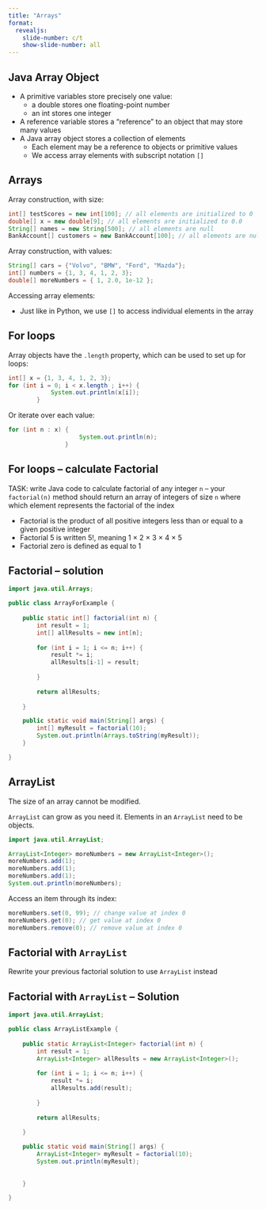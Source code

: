 ```yaml
---
title: "Arrays"
format:
  revealjs:
    slide-number: c/t
    show-slide-number: all
---
```


## Java Array Object

* A primitive variables store precisely one value:
    * a double stores one floating-point number
    * an int stores one integer
* A reference variable stores a "reference" to an object that may store many values
* A Java array object stores a collection of elements
    * Each element may be a reference to objects or primitive values
    * We access array elements with subscript notation `[]`
    
## Arrays

Array construction, with size:

```java
int[] testScores = new int[100]; // all elements are initialized to 0
double[] x = new double[9]; // all elements are initialized to 0.0
String[] names = new String[500]; // all elements are null
BankAccount[] customers = new BankAccount[100]; // all elements are null
```

Array construction, with values:

```java
String[] cars = {"Volvo", "BMW", "Ford", "Mazda"};
int[] numbers = {1, 3, 4, 1, 2, 3};
double[] moreNumbers = { 1, 2.0, 1e-12 };
```


Accessing array elements:

* Just like in Python, we use `[]` to access individual elements in the array

## For loops

Array objects have the `.length` property, which can be used to set up for loops:

```java
int[] x = {1, 3, 4, 1, 2, 3};
for (int i = 0; i < x.length ; i++) { 
			System.out.println(x[i]);
		}
```

Or iterate over each value:

```java
for (int n : x) { 
					System.out.println(n);
				}
```


## For loops -- calculate Factorial

TASK: write Java code to calculate factorial of any integer `n` -- your `factorial(n)` method should return an array of integers of size `n` where which element represents the factorial of the index

* Factorial is the product of all positive integers less than or equal to a given positive integer
* Factorial 5 is written 5!, meaning 1 × 2 × 3 × 4 × 5 
* Factorial zero is defined as equal to 1

## Factorial -- solution

```java
import java.util.Arrays;

public class ArrayForExample {
	
	public static int[] factorial(int n) {
		int result = 1;
		int[] allResults = new int[n];
		
		for (int i = 1; i <= n; i++) {
			result *= i;
			allResults[i-1] = result;
			
		}
		
		return allResults;
		
	}

	public static void main(String[] args) {
		int[] myResult = factorial(10);
		System.out.println(Arrays.toString(myResult));
	}

}
```

## ArrayList

The size of an array cannot be modified. 

`ArrayList` can grow as you need it. Elements in an `ArrayList` need to be objects. 

```java
import java.util.ArrayList;

ArrayList<Integer> moreNumbers = new ArrayList<Integer>();
moreNumbers.add(1);
moreNumbers.add(1);
moreNumbers.add(1);
System.out.println(moreNumbers);
```

Access an item through its index:

```java
moreNumbers.set(0, 99); // change value at index 0
moreNumbers.get(0); // get value at index 0
moreNumbers.remove(0); // remove value at index 0
```

## Factorial with `ArrayList`

Rewrite your previous factorial solution to use `ArrayList` instead

## Factorial with `ArrayList` -- Solution

```java
import java.util.ArrayList;

public class ArrayListExample {
	
	public static ArrayList<Integer> factorial(int n) {
		int result = 1;
		ArrayList<Integer> allResults = new ArrayList<Integer>();
		
		for (int i = 1; i <= n; i++) {
			result *= i;
			allResults.add(result);
			
		}
		
		return allResults;
		
	}

	public static void main(String[] args) {
		ArrayList<Integer> myResult = factorial(10);
		System.out.println(myResult);
		
		
	}

}
```

